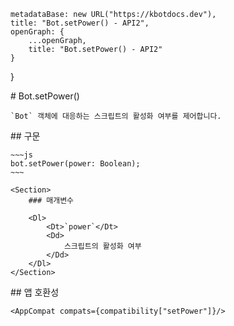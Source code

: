 
    metadataBase: new URL("https://kbotdocs.dev"),
    title: "Bot.setPower() - API2",
    openGraph: {
        ...openGraph,
        title: "Bot.setPower() - API2"
    }
}

<Section>
    # Bot.setPower()

    `Bot` 객체에 대응하는 스크립트의 활성화 여부를 제어합니다.
</Section>
<Section>
    ## 구문

    ~~~js
    bot.setPower(power: Boolean);
    ~~~

    <Section>
        ### 매개변수

        <Dl>
            <Dt>`power`</Dt>
            <Dd>
                스크립트의 활성화 여부
            </Dd>
        </Dl>
    </Section>
</Section>
<Section>
    ## 앱 호환성

    <AppCompat compats={compatibility["setPower"]}/>
</Section>